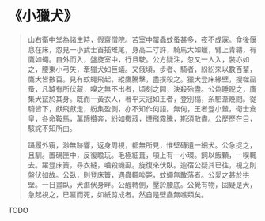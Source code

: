 # 《小獵犬》

> 山右衛中堂為諸生時，假齋僧院。苦室中蜰蟲蚊蚤甚多，夜不成寐。食後偃息在床，忽見一小武士首插雉尾，身高二寸許，騎馬大如蠟，臂上青韝，有鷹如蠅。自外而入，盤旋室中，行且駛。公方疑注，忽又一人入，裝亦如之，腰束小弓矢，牽獵犬如巨蟻。又俄頃，步者、騎者，紛紛來以數百輩，鷹犬皆數百。見有蚊蠅飛起，縱鷹騰擊，盡撲殺之。獵犬登床緣壁，搜噬虱蚤，凡罅有所伏藏，嗅之無不出者，頃刻之間，決殺殆盡。公偽睡睨之，鷹集犬竄於其身。既而一黃衣人，著平天冠如王者，登別榻，系駟葦篾間。從騎皆下，獻飛獻走，紛集盈側，亦不知作何語。無何，王者登小輦，衛士倉皇，各命鞍馬，萬蹄攢奔，紛如撒菽，煙飛霧騰，斯須散盡。公歷歷在目，駭詫不知所由。
>
> 躡履外窺，渺無跡響，返身周視，都無所見，惟壁磚遺一細犬。公急捉之，且馴。置硯匣中，反復瞻玩。毛極細葺，項上有一小環。飼以飯顆，一嗅輒去。躍登床簀，尋衣縫，嚙殺蟣虱。旋復來伏臥。逾宿公疑其已往，視之則盤伏如故。公臥，則登床簀，遇蟲輒啖斃，蚊蠅無敢落者。公愛之甚於拱壁。一日晝臥，犬潛伏身畔。公醒轉側，壓於腰底。公覺有物，固疑是犬，急起視之，已匾而死，如紙剪成者。然自是壁蟲無噍類矣。

TODO
